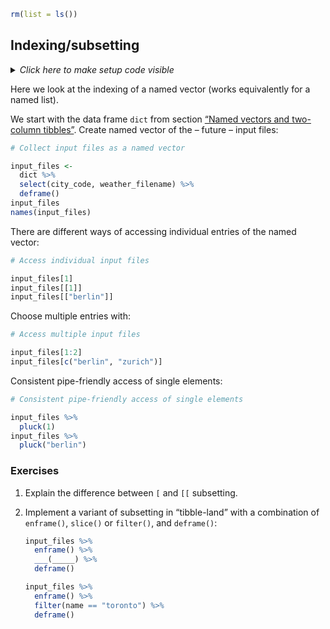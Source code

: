 ```r
rm(list = ls())
```

## Indexing/subsetting {#indexing}

<details><summary>*Click here to make setup code visible*</summary>
```r
### Indexing/subsetting

```
```r
library(tidyverse)
library(here)

dict <- readxl::read_excel(here("data/cities.xlsx"))
```
</details>

Here we look at the indexing of a named vector (works equivalently for a named list).

We start with the data frame `dict` from section ["Named vectors and two-column tibbles"](#names).
Create named vector of the -- future -- input files:

```r
# Collect input files as a named vector
```
```r
input_files <-
  dict %>%
  select(city_code, weather_filename) %>%
  deframe()
input_files
names(input_files)
```

There are different ways of accessing individual entries of the named vector:

```r
# Access individual input files
```
```r
input_files[1]
input_files[[1]]
input_files[["berlin"]]
```

Choose multiple entries with:

```r
# Access multiple input files
```
```r
input_files[1:2]
input_files[c("berlin", "zurich")]
```

Consistent pipe-friendly access of single elements:

```r
# Consistent pipe-friendly access of single elements
```
```r
input_files %>% 
  pluck(1)
input_files %>% 
  pluck("berlin")
```

### Exercises

1. Explain the difference between `[` and `[[` subsetting.

1. Implement a variant of subsetting in "tibble-land" with a combination of `enframe()`, `slice()` or `filter()`, and `deframe()`:
    
    ```r
    input_files %>%
      enframe() %>% 
      ___(_____) %>% 
      deframe()
    ```
    
    ```r
    input_files %>%
      enframe() %>% 
      filter(name == "toronto") %>% 
      deframe()
    ```
    
